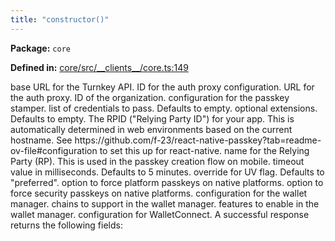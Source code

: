 ```yaml
---
title: "constructor()"
---
```



<p><strong>Package:</strong> <code>core</code></p>

<p><strong>Defined in:</strong> <a href="https://github.com/tkhq/sdk/blob/main/packages/core/src/__clients__/core.ts#L149">core/src/__clients__/core.ts:149</a></p>

<H3Bordered text="Parameters" />

<ParamField body="config" type='TurnkeySDKClientConfig' required={true} >
  <Expandable title="config details">
    <NestedParam parentKey="config" childKey="apiBaseUrl" type='string' required={false}>
base URL for the Turnkey API.
</NestedParam>
    <NestedParam parentKey="config" childKey="authProxyConfigId" type='string' required={false}>
ID for the auth proxy configuration.
</NestedParam>
    <NestedParam parentKey="config" childKey="authProxyUrl" type='string' required={false}>
URL for the auth proxy.
</NestedParam>
    <NestedParam parentKey="config" childKey="organizationId" type='string' required={true}>
ID of the organization.
</NestedParam>
    <NestedParam parentKey="config" childKey="passkeyConfig" type='TPasskeyStamperConfig' required={false}>
configuration for the passkey stamper.
</NestedParam>
    <Expandable title="passkeyConfig details">
    <NestedParam parentKey="config.passkeyConfig" childKey="allowCredentials" type='PublicKeyCredentialDescriptor[]' required={false}>
list of credentials to pass. Defaults to empty.
</NestedParam>
    <NestedParam parentKey="config.passkeyConfig" childKey="extensions" type='Record&lt;string, unknown&gt;' required={false}>
optional extensions. Defaults to empty.
</NestedParam>
    <NestedParam parentKey="config.passkeyConfig" childKey="rpId" type='string' required={false}>
The RPID ("Relying Party ID") for your app. This is automatically determined in web environments based on the current hostname. See https://github.com/f-23/react-native-passkey?tab=readme-ov-file#configuration to set this up for react-native.
</NestedParam>
    <NestedParam parentKey="config.passkeyConfig" childKey="rpName" type='string' required={false}>
name for the Relying Party (RP). This is used in the passkey creation flow on mobile.
</NestedParam>
    <NestedParam parentKey="config.passkeyConfig" childKey="timeout" type='number' required={false}>
timeout value in milliseconds. Defaults to 5 minutes.
</NestedParam>
    <NestedParam parentKey="config.passkeyConfig" childKey="userVerification" type='UserVerificationRequirement' required={false}>
override for UV flag. Defaults to "preferred".
</NestedParam>
    <NestedParam parentKey="config.passkeyConfig" childKey="withPlatformKey" type='boolean' required={false}>
option to force platform passkeys on native platforms.
</NestedParam>
    <NestedParam parentKey="config.passkeyConfig" childKey="withSecurityKey" type='boolean' required={false}>
option to force security passkeys on native platforms.
</NestedParam>
    </Expandable>
    <NestedParam parentKey="config" childKey="walletConfig" type='TWalletManagerConfig' required={false}>
configuration for the wallet manager.
</NestedParam>
    <Expandable title="walletConfig details">
    <NestedParam parentKey="config.walletConfig" childKey="chains" type='object' required={true}>
chains to support in the wallet manager.
</NestedParam>
    <Expandable title="chains details">
    <NestedParam parentKey="config.walletConfig.chains" childKey="ethereum" type='object' required={false}></NestedParam>
    <Expandable title="ethereum details">
    <NestedParam parentKey="config.walletConfig.chains.ethereum" childKey="native" type='boolean' required={false}></NestedParam>
    <NestedParam parentKey="config.walletConfig.chains.ethereum" childKey="walletConnectNamespaces" type='unknown[]' required={false}></NestedParam>
    </Expandable>
    <NestedParam parentKey="config.walletConfig.chains" childKey="solana" type='object' required={false}></NestedParam>
    <Expandable title="solana details">
    <NestedParam parentKey="config.walletConfig.chains.solana" childKey="native" type='boolean' required={false}></NestedParam>
    <NestedParam parentKey="config.walletConfig.chains.solana" childKey="walletConnectNamespaces" type='unknown[]' required={false}></NestedParam>
    </Expandable>
    </Expandable>
    <NestedParam parentKey="config.walletConfig" childKey="features" type='object' required={false}>
features to enable in the wallet manager.
</NestedParam>
    <Expandable title="features details">
    <NestedParam parentKey="config.walletConfig.features" childKey="auth" type='boolean' required={false}></NestedParam>
    <NestedParam parentKey="config.walletConfig.features" childKey="connecting" type='boolean' required={false}></NestedParam>
    </Expandable>
    <NestedParam parentKey="config.walletConfig" childKey="walletConnect" type='object' required={false}>
configuration for WalletConnect.
</NestedParam>
    <Expandable title="walletConnect details">
    <NestedParam parentKey="config.walletConfig.walletConnect" childKey="appMetadata" type='object' required={true}></NestedParam>
    <Expandable title="appMetadata details">
    <NestedParam parentKey="config.walletConfig.walletConnect.appMetadata" childKey="description" type='string' required={true}></NestedParam>
    <NestedParam parentKey="config.walletConfig.walletConnect.appMetadata" childKey="icons" type='string[]' required={true}></NestedParam>
    <NestedParam parentKey="config.walletConfig.walletConnect.appMetadata" childKey="name" type='string' required={true}></NestedParam>
    <NestedParam parentKey="config.walletConfig.walletConnect.appMetadata" childKey="url" type='string' required={true}></NestedParam>
    </Expandable>
    <NestedParam parentKey="config.walletConfig.walletConnect" childKey="projectId" type='string' required={true}></NestedParam>
    </Expandable>
    </Expandable>
  </Expandable>
</ParamField>

<ParamField body="apiKeyStamper" type='CrossPlatformApiKeyStamper' required={false} />

<ParamField body="passkeyStamper" type='CrossPlatformPasskeyStamper' required={false} />

<ParamField body="walletManager" type='WalletManagerBase' required={false} />

<H3Bordered text="Response" />
A successful response returns the following fields:

<ResponseField name="returns" type="TurnkeyClient" required={true} />
